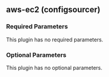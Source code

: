## aws-ec2 (configsourcer)

### Required Parameters

This plugin has no required parameters.

### Optional Parameters

This plugin has no optional parameters.
